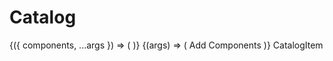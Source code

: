 


<Meta title="Catalog" component={Catalog} />

# Catalog

<Canvas>
  <Story
    name="Catalog"
    args={{
      expanded: true,
      onChangeExpanded,
      components: mockComponents
    }}
    decorators={[displayNormal]}
  >
    {({ components, ...args }) => (
      <PageTreeProvider components={components}>
        <Catalog {...args}/>
      </PageTreeProvider>
    )}
  </Story>
  <Story
    name="CatalogOpenCloseButton"
    args={{
      expanded: false,
      onChangeExpanded,
    }}
  >
    {(args) => (
      <CatalogOpenCloseButton {...args}>
        <Default>Add Components</Default>
        <CloseIcon />
      </CatalogOpenCloseButton>
    )}
  </Story>
  <Story name="CatalogItem">
    <CatalogItem>CatalogItem</CatalogItem>
  </Story>
</Canvas>
